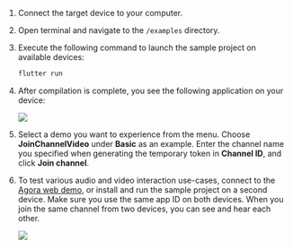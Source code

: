<PlatformWrapper platform="flutter">

1. Connect the target device to your computer.

1. Open terminal and navigate to the `/examples` directory.

1. Execute the following command to launch the sample project on available devices:

    ```bash
    flutter run
    ```

1. After compilation is complete, you see the following application on your device:

    ![](/images/rtc-sdk/run-compile-flutter-step-4.png)


1. Select a demo you want to experience from the menu. Choose **JoinChannelVideo** under **Basic** as an example. Enter the channel name you specified when generating the temporary token in **Channel ID**, and click **Join channel**.

1. To test various audio and video interaction use-cases, connect to the [Agora web demo](https://webdemo.agora.io/basicVideoCall/index.html), or install and run the sample project on a second device. Make sure you use the same app ID on both devices. When you join the same channel from two devices, you can see and hear each other.

    ![](/images/rtc-sdk/run-compile-flutter-step-6.png)

</PlatformWrapper>